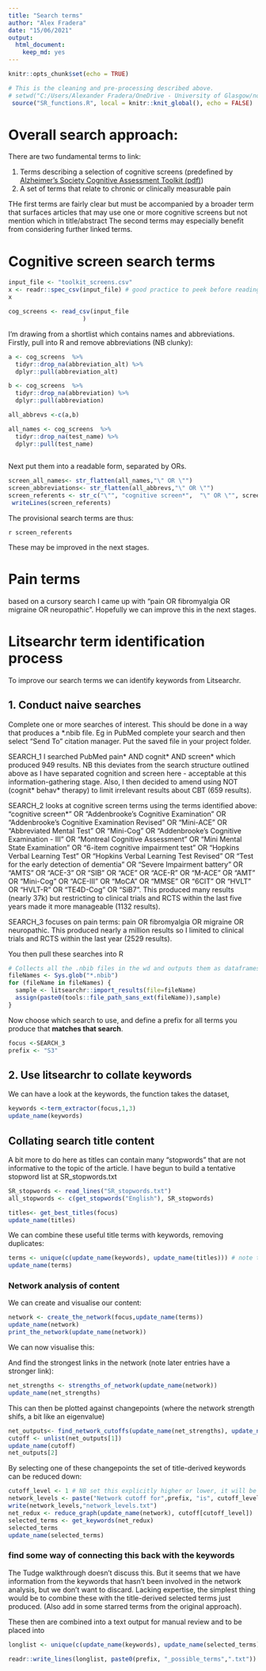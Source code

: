 ```yaml
---
title: "Search terms"
author: "Alex Fradera"
date: "15/06/2021"
output: 
  html_document: 
    keep_md: yes
---
```


```r
knitr::opts_chunk$set(echo = TRUE)
```


```r
# This is the cleaning and pre-processing described above.
# setwd("C:/Users/Alexander Fradera/OneDrive - University of Glasgow/non-dclin/5_Code/SR_Pain/")
 source("SR_functions.R", local = knitr::knit_global(), echo = FALSE)
```

# Overall search approach:

There are two fundamental terms to link: 

1) Terms describing a selection of cognitive screens (predefined by [Alzheimer's Society Cognitive Assessment Toolkit (pdf)](https://www.alz.org/getmedia/9687d51e-641a-43a1-a96b-b29eb00e72bb/cognitive-assessment-toolkit))
2) A set of terms that relate to chronic or clinically measurable pain

THe first terms are fairly clear but must be accompanied by a broader term that surfaces articles that may use one or more cognitive screens but not mention which in title/abstract
The second terms may especially benefit from considering further linked terms.


# Cognitive screen search terms

```r

input_file <- "toolkit_screens.csv"
x <- readr::spec_csv(input_file) # good practice to peek before reading in
x

```

```r
cog_screens <- read_csv(input_file
                     )
```






I'm drawing from a shortlist which contains names and abbreviations. Firstly, pull into R and remove abbreviations (NB clunky):

```r

a <- cog_screens  %>% 
  tidyr::drop_na(abbreviation_alt) %>%
  dplyr::pull(abbreviation_alt)

b <- cog_screens  %>% 
  tidyr::drop_na(abbreviation) %>%
  dplyr::pull(abbreviation)

all_abbrevs <-c(a,b)

all_names <- cog_screens  %>% 
  tidyr::drop_na(test_name) %>%
  dplyr::pull(test_name)
       
```

Next put them into a readable form, separated by ORs.

```r


screen_all_names<- str_flatten(all_names,"\" OR \"")
screen_abbreviations<- str_flatten(all_abbrevs,"\" OR \"")
screen_referents <- str_c("\"", "cognitive screen*",  "\" OR \"", screen_all_names, "\" OR \"", screen_abbreviations, "\"")
 writeLines(screen_referents)

```

The provisional search terms are thus: 

`r screen_referents`

These may be improved in the next stages.

# Pain terms
based on a cursory search I came up with "pain OR fibromyalgia OR migraine OR neuropathic". Hopefully we can improve this in the next stages.

# Litsearchr term identification process

To improve our search terms we can identify keywords from Litsearchr.

## 1. Conduct naive searches
Complete one or more searches of interest. This should be done in a way that produces a *.nbib file. Eg in PubMed complete your search and then select "Send To" citation manager. Put the saved file in your project folder.

SEARCH_1 I searched PubMed pain* AND cognit* AND screen* which produced 949 results. NB this deviates from the search structure outlined above as I have separated cognition and screen here - acceptable at this information-gathering stage. Also, I then decided to amend using NOT (cognit* behav* therapy) to limit  irrelevant results about CBT (659 results).

SEARCH_2 looks at cognitive screen terms using the terms identified above: "cognitive screen*" OR "Addenbrooke's Cognitive Examination" OR "Addenbrooke's Cognitive Examination Revised" OR "Mini-ACE" OR "Abbreviated Mental Test" OR "Mini-Cog" OR "Addenbrooke's Cognitive Examination - III" OR "Montreal Cognitive Assessment" OR "Mini Mental State Examination" OR "6-item cognitive impairment test" OR "Hopkins Verbal Learning Test" OR "Hopkins Verbal Learning Test Revised" OR "Test for the early detection of dementia" OR "Severe Impairment battery" OR "AMTS" OR "ACE-3" OR "SIB" OR "ACE" OR "ACE-R" OR "M-ACE" OR "AMT" OR "Mini-Cog" OR "ACE-III" OR "MoCA" OR "MMSE" OR "6CIT" OR "HVLT" OR "HVLT-R" OR "TE4D-Cog" OR "SiB7". This produced many results (nearly 37k) but restricting to clinical trials and RCTS within the last five years made it more manageable  (1132 results).

SEARCH_3 focuses  on pain terms: pain OR fibromyalgia OR migraine OR neuropathic. This produced nearly a million results so I limited to clinical trials and RCTS within the last year (2529 results).


You then pull these searches into R

```r

# Collects all the .nbib files in the wd and outputs them as dataframes
fileNames <- Sys.glob("*.nbib")
for (fileName in fileNames) {
  sample <- litsearchr::import_results(file=fileName)
  assign(paste0(tools::file_path_sans_ext(fileName)),sample)
}

```
Now choose which search to use, and define a prefix for all terms you produce that **matches that search**.


```r
focus <-SEARCH_3
prefix <- "S3"
```

## 2. Use litsearchr to collate keywords

We can have a look at the keywords, the function takes the dataset, 

```r
keywords <-term_extractor(focus,1,3)
update_name(keywords)
```

## Collating search title content

A bit more to do here as titles can contain many "stopwords" that are not informative to the topic of the article. I have begun to build a tentative stopword list at SR_stopwords.txt 

```r

SR_stopwords <- read_lines("SR_stopwords.txt")
all_stopwords <- c(get_stopwords("English"), SR_stopwords)

```

```r
titles<- get_best_titles(focus)
update_name(titles)
```

We can combine these useful title terms with keywords, removing duplicates:
```r
terms <- unique(c(update_name(keywords), update_name(titles))) # note this continues to call the renaming function to make sure we are pointing to the most updated version, rather than the generic "keywords" - avoiding losing information if eg S1_keywords has been amended since
update_name(terms)
```


### Network analysis of content

We can create and visualise our content: 
```r
network <- create_the_network(focus,update_name(terms))
update_name(network)
print_the_network(update_name(network))
```

We can now visualise this:


And find the strongest links in the network (note later entries have a stronger link):

```r
net_strengths <- strengths_of_network(update_name(network))
update_name(net_strengths)
```


This can then be plotted against changepoints (where the network strength shifs, a bit like an eigenvalue)


```r
net_outputs<- find_network_cutoffs(update_name(net_strengths), update_name(network))
cutoff <- unlist(net_outputs[1])
update_name(cutoff)
net_outputs[2]

```

By selecting one of these changepoints the set of title-derived keywords can be reduced down:


```r
cutoff_level <- 1 # NB set this explicitly higher or lower, it will be recorded elsewhere.
network_levels <- paste("Network cutoff for",prefix, "is", cutoff_level)
write(network_levels,"network_levels.txt")
net_redux <- reduce_graph(update_name(network), cutoff[cutoff_level]) 
selected_terms <- get_keywords(net_redux)
selected_terms
update_name(selected_terms)
```

### find some way of connecting this back with the keywords
The Tudge walkthrough doesn't discuss this. But it seems that we have  information from the keywords that hasn't been involved in the network analysis, but we don't want to discard. Lacking expertise, the simplest thing would be to combine these with the title-derived selected terms just produced. (Also add in some starred terms from the original approach).

These then are combined into a text output for manual review and to be placed into 

```r


longlist <- unique(c(update_name(keywords), update_name(selected_terms)))

readr::write_lines(longlist, paste0(prefix, "_possible_terms",".txt"))

```


